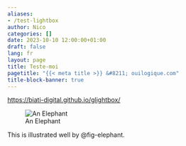 ```yaml
---
aliases:
- /test-lightbox
author: Nico
categories: []
date: 2023-10-10 12:00:00+01:00
draft: false
lang: fr
layout: page
title: Teste-moi
pagetitle: "{{< meta title >}} &#8211; ouilogique.com"
title-block-banner: true
---
```



<https://biati-digital.github.io/glightbox/>


![An Elephant](https://quarto.org/docs/authoring/images/html-figure.png){#fig-elephant}

This is illustrated well by @fig-elephant.


